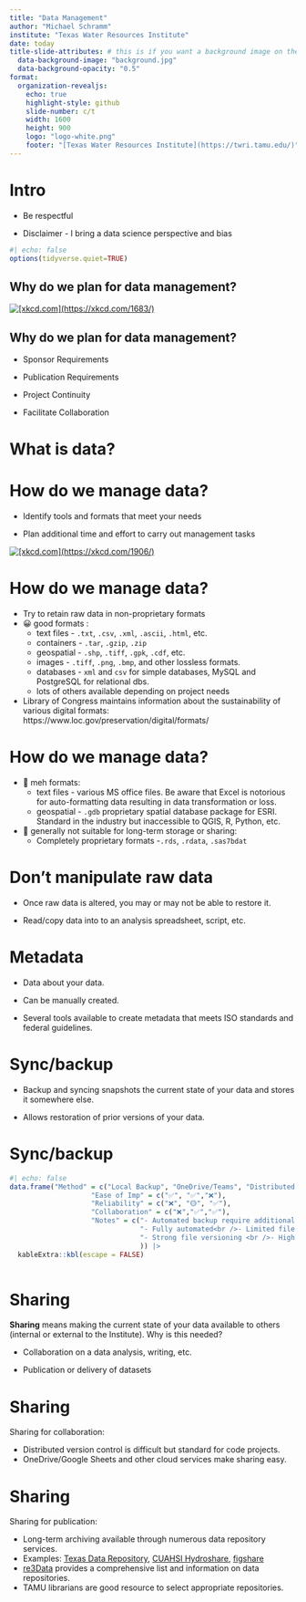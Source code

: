```yaml
---
title: "Data Management"
author: "Michael Schramm"
institute: "Texas Water Resources Institute"
date: today
title-slide-attributes: # this is if you want a background image on the title screen. Use the right path to the image you want
  data-background-image: "background.jpg"
  data-background-opacity: "0.5"
format:
  organization-revealjs:
    echo: true
    highlight-style: github
    slide-number: c/t
    width: 1600
    height: 900
    logo: "logo-white.png"
    footer: "[Texas Water Resources Institute](https://twri.tamu.edu/)"
---
```


# Intro

-   Be respectful

-   Disclaimer - I bring a data science perspective and bias

```r
#| echo: false
options(tidyverse.quiet=TRUE)

```

## Why do we plan for data management? {background-image="background.jpg" background-opacity="0.5"}

[![\[xkcd.com\](https://xkcd.com/1683/)](xkcd/digital_data.png){fig-alt="digital data"}](https://xkcd.com/1683/)

## Why do we plan for data management?

::: incremental
-   Sponsor Requirements

-   Publication Requirements

-   Project Continuity

-   Facilitate Collaboration
:::

# What is data?

# How do we manage data?

-   Identify tools and formats that meet your needs

-   Plan additional time and effort to carry out management tasks

[![\[xkcd.com\](https://xkcd.com/1906/)](xkcd/making_progress.png){fig-alt="Making progress"}](https://xkcd.com/1906)

# How do we manage data?

::: incremental
-   Try to retain raw data in non-proprietary formats
-   😀 good formats :
    -   text files - `.txt`, `.csv`, `.xml`, `.ascii`, `.html`, etc.
    -   containers - `.tar`, `.gzip`, `.zip`
    -   geospatial - `.shp`, `.tiff`, `.gpk`, `.cdf`, etc.
    -   images - `.tiff`, `.png`, `.bmp`, and other lossless formats.
    -   databases - `xml` and `csv` for simple databases, MySQL and PostgreSQL for relational dbs.
    -   lots of others available depending on project needs
-   Library of Congress maintains information about the sustainability of various digital formats: https://www.loc.gov/preservation/digital/formats/
:::

# How do we manage data?

::: incremental
-   🤨 meh formats:
    -   text files - various MS office files. Be aware that Excel is notorious for auto-formatting data resulting in data transformation or loss.
    -   geospatial - `.gdb` proprietary spatial database package for ESRI. Standard in the industry but inaccessible to QGIS, R, Python, etc.
-   😬 generally not suitable for long-term storage or sharing:
    -   Completely proprietary formats -`.rds`, `.rdata`, `.sas7bdat`
:::

# Don't manipulate raw data

-   Once raw data is altered, you may or may not be able to restore it.

-   Read/copy data into to an analysis spreadsheet, script, etc.

# Metadata

-   Data about your data.

-   Can be manually created.

-   Several tools available to create metadata that meets ISO standards and federal guidelines.

# Sync/backup

-   Backup and syncing snapshots the current state of your data and stores it somewhere else.

-   Allows restoration of prior versions of your data.

# Sync/backup

```r
#| echo: false
data.frame("Method" = c("Local Backup", "OneDrive/Teams", "Distributed <br /> Version Control <br /> (Github, GitLab, etc."),
                    "Ease of Imp" = c("✅", "✅","❌"),
                    "Reliability" = c("❌", "🟡", "✅"),
                    "Collaboration" = c("❌","✅","✅"),
                    "Notes" = c("- Automated backup require additional setup/software <br />- No file versioning",
                                "- Fully automated<br />- Limited file versioning",
                                "- Strong file versioning <br />- High difficulty to implement"
                                )) |> 
  kableExtra::kbl(escape = FALSE)
  
```

# Sharing

**Sharing** means making the current state of your data available to others (internal or external to the Institute). Why is this needed?

-   Collaboration on a data analysis, writing, etc.

-   Publication or delivery of datasets

# Sharing

Sharing for collaboration:

-   Distributed version control is difficult but standard for code projects.
-   OneDrive/Google Sheets and other cloud services make sharing easy.

# Sharing

Sharing for publication:

-   Long-term archiving available through numerous data repository services.
-   Examples: [Texas Data Repository](https://dataverse.tdl.org/), [CUAHSI Hydroshare](https://www.hydroshare.org/), [figshare](https://figshare.com/)
-   [re3Data](https://www.re3data.org/) provides a comprehensive list and information on data repositories.
-   TAMU librarians are good resource to select appropriate repositories.
